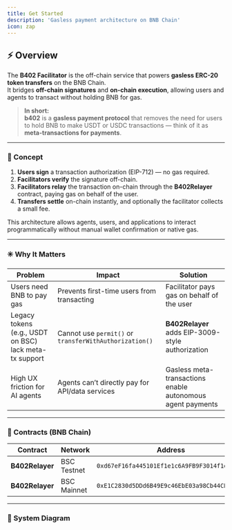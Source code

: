 ```yaml
---
title: Get Started
description: 'Gasless payment architecture on BNB Chain'
icon: zap
---
```


## ⚡ Overview

The **B402 Facilitator** is the off-chain service that powers **gasless ERC-20 token transfers** on the BNB Chain.  
It bridges **off-chain signatures** and **on-chain execution**, allowing users and agents to transact without holding BNB for gas.

> **In short:**  
> **b402** is a **gasless payment protocol** that removes the need for users to hold BNB to make USDT or USDC transactions — think of it as **meta-transactions for payments**.

---

### 🧠 Concept

1. **Users sign** a transaction authorization (EIP-712) — no gas required.  
2. **Facilitators verify** the signature off-chain.  
3. **Facilitators relay** the transaction on-chain through the **B402Relayer** contract, paying gas on behalf of the user.  
4. **Transfers settle** on-chain instantly, and optionally the facilitator collects a small fee.

This architecture allows agents, users, and applications to interact programmatically without manual wallet confirmation or native gas.

---

### ✳️ Why It Matters

| Problem | Impact | Solution |
| -------- | ------- | -------- |
| Users need BNB to pay gas | Prevents first-time users from transacting | Facilitator pays gas on behalf of the user |
| Legacy tokens (e.g., USDT on BSC) lack meta-tx support | Cannot use `permit()` or `transferWithAuthorization()` | **B402Relayer** adds EIP-3009-style authorization |
| High UX friction for AI agents | Agents can’t directly pay for API/data services | Gasless meta-transactions enable autonomous agent payments |

---

### 🔗 Contracts (BNB Chain)

| Contract | Network | Address |
| -------- | -------- | ------- |
| **B402Relayer** | BSC Testnet | `0xd67eF16fa445101Ef1e1c6A9FB9F3014f1d60DE6` |
| **B402Relayer** | BSC Mainnet | `0xE1C2830d5DDd6B49E9c46EbE03a98Cb44CD8eA5a` |

---

### 🧩 System Diagram



